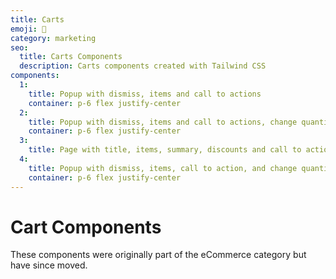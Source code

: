 ```yaml
---
title: Carts
emoji: 🛒
category: marketing
seo:
  title: Carts Components
  description: Carts components created with Tailwind CSS
components:
  1:
    title: Popup with dismiss, items and call to actions
    container: p-6 flex justify-center
  2:
    title: Popup with dismiss, items and call to actions, change quantity and remove items
    container: p-6 flex justify-center
  3:
    title: Page with title, items, summary, discounts and call to action, change quantity and remove items
  4:
    title: Popup with dismiss, items, call to action, and change quantity by add & remove items
    container: p-6 flex justify-center
---
```


# Cart Components

<div class="max-w-prose text-pretty">
  These components were originally part of the eCommerce category but have since moved.
</div>

<CollectionList componentsData={componentsData} componentContainer={componentContainer} />
